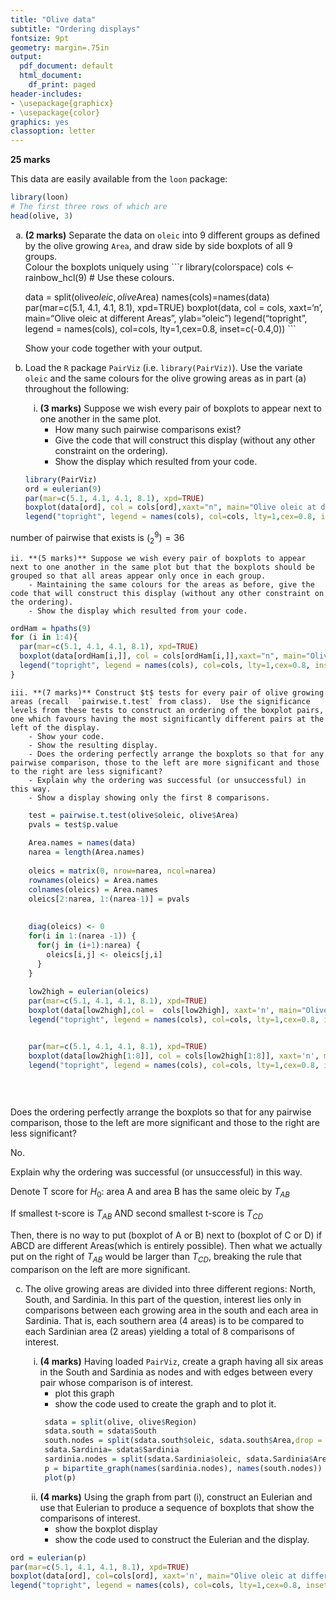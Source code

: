 ```yaml
---
title: "Olive data"
subtitle: "Ordering displays"
fontsize: 9pt
geometry: margin=.75in
output:
  pdf_document: default
  html_document:
    df_print: paged
header-includes:
- \usepackage{graphicx}
- \usepackage{color}
graphics: yes
classoption: letter
---
```


**25 marks**


This data are easily available from the `loon` package:


```r
library(loon) 
# The first three rows of which are
head(olive, 3)
```

a. **(2 marks)** Separate the data on `oleic` into 9 different groups as defined by the olive growing `Area`, and draw side by side boxplots of all 9 groups.  
Colour the boxplots uniquely using
    ```r
    library(colorspace)
    cols <- rainbow_hcl(9) # Use these colours.
    
    data = split(olive$oleic, olive$Area)
    names(cols)=names(data)
    par(mar=c(5.1, 4.1, 4.1, 8.1), xpd=TRUE)
    boxplot(data, col = cols, xaxt='n', main="Olive oleic at different Areas", ylab="oleic")
    legend("topright", legend = names(cols), col=cols, lty=1,cex=0.8, inset=c(-0.4,0))
    ```
    
    Show your code together with your output.
    
b. Load the `R` package `PairViz` (i.e. `library(PairViz)`).  Use the variate `oleic` and the same colours for the olive growing areas as in part (a) throughout the following:
    i. **(3 marks)** Suppose we wish every pair of boxplots to appear next to one another in the same plot.  
        - How many such pairwise comparisons exist?
        - Give the code that will construct this display (without any other constraint on the ordering).
        - Show the display which resulted from your code. 
        
    ```r
    library(PairViz)
    ord = eulerian(9)
    par(mar=c(5.1, 4.1, 4.1, 8.1), xpd=TRUE)
    boxplot(data[ord], col = cols[ord],xaxt="n", main="Olive oleic at different Areas", ylab="oleic")
    legend("topright", legend = names(cols), col=cols, lty=1,cex=0.8, inset=c(-0.4,0))
    ```
    
number of pairwise that exists is $\left(^9_2 \right)=36$
        
    ii. **(5 marks)** Suppose we wish every pair of boxplots to appear next to one another in the same plot but that the boxplots should be grouped so that all areas appear only once in each group.  
        - Maintaining the same colours for the areas as before, give the code that will construct this display (without any other constraint on the ordering).  
        - Show the display which resulted from your code. 
```r
ordHam = hpaths(9)
for (i in 1:4){
  par(mar=c(5.1, 4.1, 4.1, 8.1), xpd=TRUE)
  boxplot(data[ordHam[i,]], col = cols[ordHam[i,]],xaxt="n", main="Olive oleic at different Areas", ylab="oleic")
  legend("topright", legend = names(cols), col=cols, lty=1,cex=0.8, inset=c(-0.4,0))
}
```
        
    iii. **(7 marks)** Construct $t$ tests for every pair of olive growing areas (recall  `pairwise.t.test` from class).  Use the significance levels from these tests to construct an ordering of the boxplot pairs, one which favours having the most significantly different pairs at the left of the display.  
        - Show your code.
        - Show the resulting display.
        - Does the ordering perfectly arrange the boxplots so that for any pairwise comparison, those to the left are more significant and those to the right are less significant? 
        - Explain why the ordering was successful (or unsuccessful) in this way.
        - Show a display showing only the first 8 comparisons.

```r
    test = pairwise.t.test(olive$oleic, olive$Area)
    pvals = test$p.value
    
    Area.names = names(data)
    narea = length(Area.names)
    
    oleics = matrix(0, nrow=narea, ncol=narea)
    rownames(oleics) = Area.names
    colnames(oleics) = Area.names
    oleics[2:narea, 1:(narea-1)] = pvals 
    
    
    diag(oleics) <- 0
    for(i in 1:(narea -1)) {
      for(j in (i+1):narea) {
        oleics[i,j] <- oleics[j,i]
      }
    }
    
    low2high = eulerian(oleics)
    par(mar=c(5.1, 4.1, 4.1, 8.1), xpd=TRUE)
    boxplot(data[low2high],col =  cols[low2high], xaxt='n', main="Olive oleic at different Areas", ylab="oleic")
    legend("topright", legend = names(cols), col=cols, lty=1,cex=0.8, inset=c(-0.4,0))


    par(mar=c(5.1, 4.1, 4.1, 8.1), xpd=TRUE)
    boxplot(data[low2high[1:8]], col = cols[low2high[1:8]], xaxt='n', main="Olive oleic at different Areas", ylab="oleic")
    legend("topright", legend = names(cols), col=cols, lty=1,cex=0.8, inset=c(-0.4,0))
    
    
    
```

Does the ordering perfectly arrange the boxplots so that for any pairwise comparison, those to the left are more significant and those to the right are less significant? 

No.

Explain why the ordering was successful (or unsuccessful) in this way.

Denote T score for $H_0$: area A and area B has the same oleic by $T_{AB}$

If smallest t-score is $T_{AB}$ AND second smallest t-score is $T_{CD}$

Then, there is no way to put (boxplot of A or B) next to (boxplot of C or D) if ABCD are different Areas(which is entirely possible).
Then what we actually put on the right of $T_{AB}$ would be larger than $T_{CD}$, breaking the rule that comparison on the left are more significant.
        
c. The olive growing areas are divided into three different regions: North, South, and Sardinia.  In this part of the question, interest lies only in comparisons between each growing area in the south  and each area in Sardinia.  That is, each southern area (4 areas) is to be compared to each Sardinian area  (2 areas) yielding a total of 8 comparisons of interest.
    
    i. **(4 marks)**  Having loaded `PairViz`, create a graph having all six areas in the South and Sardinia as nodes and with edges between every pair whose comparison is of interest.
        - plot this graph
        - show the code used to create the graph and to plot it.
```r
    sdata = split(olive, olive$Region)
    sdata.south = sdata$South
    south.nodes = split(sdata.south$oleic, sdata.south$Area,drop = TRUE)
    sdata.Sardinia= sdata$Sardinia
    sardinia.nodes = split(sdata.Sardinia$oleic, sdata.Sardinia$Area,drop = TRUE)
    p = bipartite_graph(names(sardinia.nodes), names(south.nodes))
    plot(p)
```
            
    ii. **(4 marks)**  Using the graph from part (i), construct an Eulerian and use that Eulerian to produce a sequence of boxplots that show the comparisons of interest.
        - show the boxplot display
        - show the code used to construct the Eulerian and the display.
           
```r
ord = eulerian(p) 
par(mar=c(5.1, 4.1, 4.1, 8.1), xpd=TRUE)
boxplot(data[ord], col=cols[ord], xaxt='n', main="Olive oleic at different Areas", ylab="oleic")
legend("topright", legend = names(cols), col=cols, lty=1,cex=0.8, inset=c(-0.4,0))
``` 